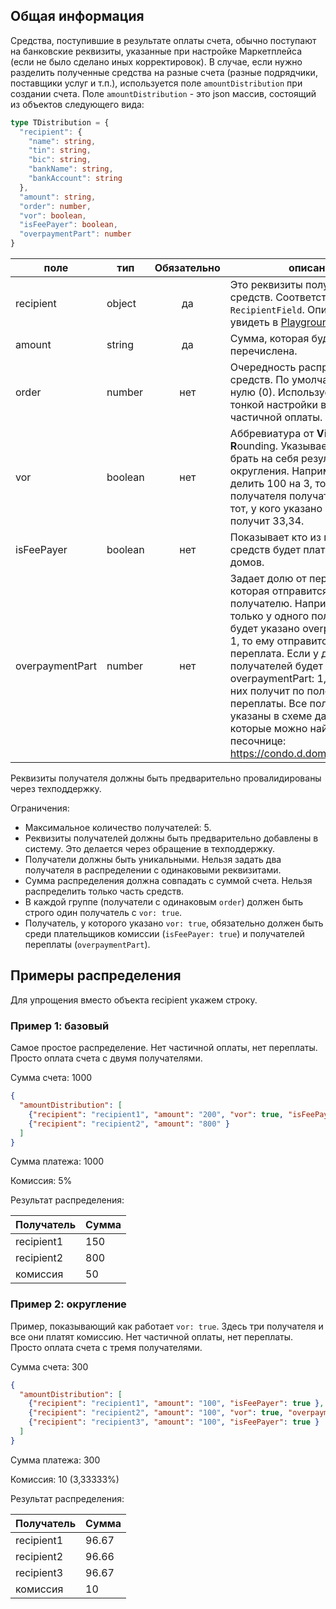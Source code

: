## Общая информация
Средства, поступившие в результате оплаты счета, обычно поступают на банковские реквизиты, указанные при настройке Маркетплейса (если не было сделано иных корректировок).
В случае, если нужно разделить полученные средства на разные счета (разные подрядчики, поставщики услуг и т.п.), используется поле `amountDistribution` при создании счета.
Поле `amountDistribution` - это json массив, состоящий из объектов следующего вида:
```typescript
type TDistribution = {
  "recipient": {
    "name": string,
    "tin": string,
    "bic": string,
    "bankName": string,
    "bankAccount": string
  },
  "amount": string,
  "order": number,
  "vor": boolean,
  "isFeePayer": boolean,
  "overpaymentPart": number
}
```
| поле            | тип     | Обязательно | описание                                                                                                                                                                                                                                                                                                                                                                                          |
|-----------------|---------|:-----------:|---------------------------------------------------------------------------------------------------------------------------------------------------------------------------------------------------------------------------------------------------------------------------------------------------------------------------------------------------------------------------------------------------|
| recipient       | object  |     да      | Это реквизиты получателя средств. Соответствует типу `RecipientField`. Описание можно увидеть в [Playground API DOCS](/docs/api/playground#просмотр-доступных-полей-с-помощью-playground-api-docs).                                                                                                                                                                                               |
| amount          | string  |     да      | Сумма, которая будет перечислена.                                                                                                                                                                                                                                                                                                                                                                 |
| order           | number  |     нет     | Очередность распределения средств. По умолчанию равно нулю (0). Используется для тонкой настройки в случае частичной оплаты.                                                                                                                                                                                                                                                                      |
| vor             | boolean |     нет     | Аббревиатура от **V**ictim **o**f **R**ounding. Указывает кто будет брать на себя результат округления. Например, если делить 100 на 3, то два получателя получат по 33.33, а тот, у кого указано `vor: true`, получит 33,34.                                                                                                                                                                     |
| isFeePayer      | boolean |     нет     | Показывает кто из получателей средств будет платить комиссию домов.                                                                                                                                                                                                                                                                                                                               |
| overpaymentPart | number  |     нет     | Задает долю от переплаты, которая отправится к получателю. Например, если только у одного получателя будет указано overpaymentPart: 1, то ему отправится вся переплата. Если у двоих получателей будет указано overpaymentPart: 1, то каждый из них получит по половине переплаты. Все поля и их типы указаны в схеме данных, которые можно найти в песочнице: https://condo.d.doma.ai/admin/api. |

<Alert type='warning'>
    Реквизиты получателя должны быть предварительно провалидированы через техподдержку.
</Alert>

Ограничения:
- Максимальное количество получателей: 5.
- Реквизиты получателей должны быть предварительно добавлены в систему. Это делается через обращение в техподдержку.
- Получатели должны быть уникальными. Нельзя задать два получателя в распределении с одинаковыми реквизитами.
- Сумма распределения должна совпадать с суммой счета. Нельзя распределить только часть средств.
- В каждой группе (получатели с одинаковым `order`) должен быть строго один получатель с `vor: true`.
- Получатель, у которого указано `vor: true`, обязательно должен быть среди плательщиков комиссии (`isFeePayer: true`) и получателей переплаты (`overpaymentPart`).

## Примеры распределения
Для упрощения вместо объекта recipient укажем строку.

### Пример 1: базовый
Самое простое распределение. Нет частичной оплаты, нет переплаты. Просто оплата счета с двумя получателями.

Сумма счета: 1000
```json
{
  "amountDistribution": [
    {"recipient": "recipient1", "amount": "200", "vor": true, "isFeePayer": true, "overpaymentPart": 1 },
    {"recipient": "recipient2", "amount": "800" }
  ]
}
```

Сумма платежа: 1000

Комиссия: 5%

Результат распределения:

| Получатель | Сумма |
|------------|-------|
| recipient1 | 150   |
| recipient2 | 800   |
| комиссия   | 50    |

### Пример 2: округление
Пример, показывающий как работает `vor: true`. Здесь три получателя и все они платят комиссию.
Нет частичной оплаты, нет переплаты. Просто оплата счета с тремя получателями.

Сумма счета: 300
```json
{
  "amountDistribution": [
    {"recipient": "recipient1", "amount": "100", "isFeePayer": true },
    {"recipient": "recipient2", "amount": "100", "vor": true, "overpaymentPart": 1, "isFeePayer": true },
    {"recipient": "recipient3", "amount": "100", "isFeePayer": true }
  ]
}
```
Сумма платежа: 300

Комиссия: 10 (3,33333%)

Результат распределения:

| Получатель | Сумма |
|------------|-------|
| recipient1 | 96.67 |
| recipient2 | 96.66 |
| recipient3 | 96.67 |
| комиссия   | 10    |
